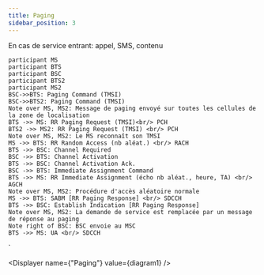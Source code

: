```yaml
---
title: Paging
sidebar_position: 3
---
```



En cas de service entrant: appel, SMS, contenu

    participant MS
    participant BTS
    participant BSC
    participant BTS2
    participant MS2
    BSC->>BTS: Paging Command (TMSI)
    BSC->>BTS2: Paging Command (TMSI)
    Note over MS, MS2: Message de paging envoyé sur toutes les cellules de la zone de localisation
    BTS ->> MS: RR Paging Request (TMSI)<br/> PCH
    BTS2 ->> MS2: RR Paging Request (TMSI) <br/> PCH
    Note over MS, MS2: Le MS reconnaît son TMSI
    MS ->> BTS: RR Random Access (nb aléat.) <br/> RACH
    BTS ->> BSC: Channel Required
    BSC ->> BTS: Channel Activation
    BTS ->> BSC: Channel Activation Ack.
    BSC ->> BTS: Immediate Assignment Command
    BTS ->> MS: RR Immediate Assignment (écho nb aléat., heure, TA) <br/> AGCH
    Note over MS, MS2: Procédure d'accès aléatoire normale
    MS ->> BTS: SABM [RR Paging Response] <br/> SDCCH
    BTS ->> BSC: Establish Indication [RR Paging Response]
    Note over MS, MS2: La demande de service est remplacée par un message de réponse au paging
    Note right of BSC: BSC envoie au MSC
    BTS ->> MS: UA <br/> SDCCH
`

<Displayer name={"Paging"} value={diagram1} />